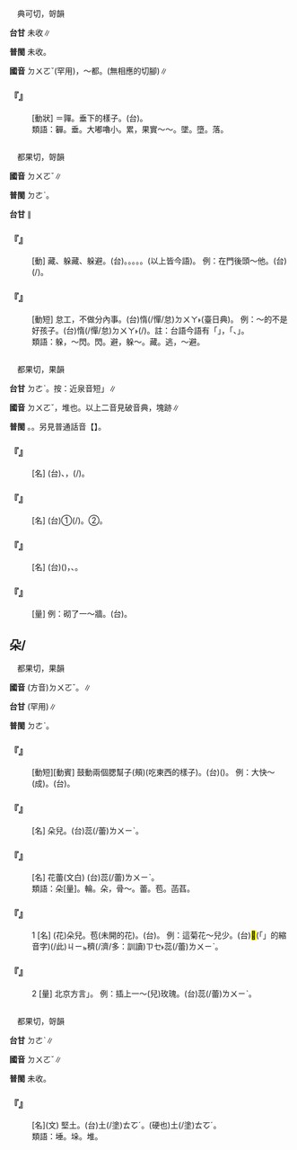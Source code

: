 
=={{ruby|奲|ㄉㄨㄛˇ}}==

　典可切，哿韻

'''台甘''' 未收∥

'''普閩''' 未收。

'''國音''' <rt>ㄉㄨㄛˇ</rt>{{ruby|。|ㄔㄜˇ}}(罕用)，～都。(無相應的切腳)∥

    

==='''『{{ruby|奲|ㄉㄨㄛˇ}}』'''===
: [動狀] ＝嚲。垂下的樣子。(台){{ruby|累|ㄌㄨㄧˋ}}{{ruby|累|ㄌㄨㄧˋ}}{{ruby|墜|ㄊㄨㄧ˫}}{{ruby|/|ㄉㄨㄧ˫}}{{ruby|墜|ㄊㄨㄧ˫}}{{ruby|/|ㄉㄨㄧ˫}}。
:類語：奲。垂。大嘟嚕小。{{ruby|累|ㄌㄟˇ}}累，果實～～。墜。墮。落。
:
    

=={{ruby|躲|ㄉㄨㄛˇ}}==

　都果切，哿韻

'''國音''' <rt>ㄉㄨㄛˇ</rt>∥

'''普閩''' <rt>ㄉㄜˋ</rt>。

'''台甘''' {{ruby|(文)|ㄉㄜˋ}}∥

    

==='''『{{ruby|躲|ㄉㄨㄛˇ}}』'''===
: [動] 藏、躲藏、躲避。(台){{ruby|覕|ㆠㄧㆷ}}。{{ruby|藏|ㄘㄤ˪}}。{{ruby|閃|ㄒㄧㆰˋ}}。{{ruby|避|ㄅㄧ˫}}。{{ruby|僻|ㄆㄧㄚㆷ}}。(以上皆今語)。 例：在門後頭～他。(台){{ruby|站|ㄉㆰ˪}}{{ruby|/|ㄉㄧㆰ˪}}{{ruby|門|ㄇㆭˊ}}{{ruby|後|ㄠ˫}}{{ruby|閃|ㄒㄧㆰ}}{{ruby|避|ㄅㄧ˫}}(/{{ruby|僻|ㄆㄧㄚㆷ}}){{ruby|伊|·ㄧ}}。
    

==='''『{{ruby|躲|ㄉㄨㄛˇ}}{{ruby|懶|ㄌㄢˇ}}{{ruby|兒|ㄦ}}』'''===
: [動短] 怠工，不做分內事。(台){{ruby|貧|ㄅㄧㄣˊ}}{{ruby|/|ㄅㄨㄣ}}惰(/憚/怠)<rt>ㄉㄨㄚ˫</rt>(臺日典)。 例：～的不是好孩子。(台){{ruby|貧|ㄅㄧㄣ}}{{ruby|/|ㄅㄨㄣ}}{{ruby|/|ㄅㄢ}}惰(/憚/怠)<rt>ㄉㄨㄚ˫</rt>{{ruby|做|ㄗㄨㆤ˪}}{{ruby|/|ㄗㄜ˪}}{{ruby|工|ㄍㄤ}}{{ruby|丌|ㆤ}}{{ruby|不|ㆬ˫}}{{ruby|是|ㄒㄧ˫}}{{ruby|好|ㄏㄜˋ}}{{ruby|<mark>&#xffb51;</mark>|ㆣㄧㄣˋ}}{{ruby|仔|ㄚ}}(/{{ruby|無|ㆠㄜˊ}}{{ruby|乖|ㄍㄨㄞ}})。註：台語今語有「{{ruby|閃|ㄒㄧㆰˋ}}{{ruby|邊|ㄅㆪ}}{{ruby|仔|ㄚ}}{{ruby|去|ㄎㄧ˪}}{{ruby|消|ㄒㄧㄠ}}{{ruby|涼|ㄌㄧㄤˊ}}」，{{ruby|正|ㄐㄧㆩ˪}}{{ruby|是|ㄒㄧ˫}}「{{ruby|躲|ㄉㄜˋ}}、{{ruby|躲|ㄉㄜˋ}}{{ruby|懶|ㄌㄢˋ}}」{{ruby|丌|ㆤ}}{{ruby|意|ㄧ˪}}{{ruby|思|ㄙㄨ˪}}。
:類語：躲，～閃。閃。避，躲～。藏。逃，～避。
:
    

=={{ruby|垛|ㄉㄨㄛˇ}}==

　都果切，果韻

'''台甘''' <rt>ㄉㄜˋ</rt>。按：近泉音短{{ruby|「|ㄉㄜ〾ˋ}}」∥

'''國音''' <rt>ㄉㄨㄛˇ</rt>{{ruby|。|ㄉㄨㄛˋ}}，堆也。以上二音見破音典{{ruby|。|ㄉㄨㄛ}}，塊跡∥

'''普閩''' {{ruby|(文)|ㄉㄜˋ}}。{{ruby|(白)|ㄉㆤˋ}}。另見普通話音【{{ruby|垛|ㄉㄨㄛˋ}}】。

    

==='''『{{ruby|門|ㄇㄣˊ}}{{ruby|垛|ㄉㄨㄛˇ}}{{ruby|子|·ㄗˇ}}』'''===
: [名] (台){{ruby|大|ㄉㄨㄚ˫}}{{ruby|門|ㄇㆭˊ}}{{ruby|雙|ㄒㄧㄤ}}{{ruby|爿|ㄅㄧㄥˊ}}{{ruby|邊|ㄅㆪ}}{{ruby|丌|ㆤ}}{{ruby|磚|ㄗㆭ}}{{ruby|仔|ㄚ}}{{ruby|柱|ㄊㄧㄠ˫}}、{{ruby|土|ㄊㆦˊ}}{{ruby|堆|ㄉㄨㄧ}}，{{ruby|有|ㄨ˫}}{{ruby|遮|ㆢㄧㄚ}}{{ruby|/|ㄌㄧㄚ}}{{ruby|蔽|ㄅㆤ˪}}(/{{ruby|柵|ㄗㄚㆷ ͘}}){{ruby|丌|ㆤ}}{{ruby|作|ㄗㆦㆶ}}{{ruby|用|ㄧㆲ˫}}。
    

==='''『{{ruby|垛|ㄉㄨㄛˇ}}{{ruby|子|·ㄗˇ}}』'''===
: [名] (台)①{{ruby|射|ㄒㄧㄚ˫}}{{ruby|箭|ㄐㆪ˪}}{{ruby|用|ㄧㆲ˫}}{{ruby|/|ㄧㄥ˫}}{{ruby|丌|ㆤ}}{{ruby|土|ㄊㆦˊ}}{{ruby|堆|ㄉㄨㄧ}}(/{{ruby|箭|ㄐㆪ˪}}{{ruby|靶|ㄅㆤˋ}})。②{{ruby|女|ㄌㄧˋ}}{{ruby|/|ㄌㄨˋ}}{{ruby|牆|ㄑㄧㆫˊ}}{{ruby|/|ㄑㄧㆧˊ}}。
    

==='''『{{ruby|城|ㄔㄥˊ}}{{ruby|垛|ㄉㄨㄛˇ}}{{ruby|口|ㄎㄡˇ}}』'''===
: [名] (台){{ruby|城|ㄒㄧㆩˊ}}{{ruby|頂|ㄉㄧㄥˋ}}{{ruby|齒|ㄎㄧˋ}}{{ruby|狀|ㄗㆲ˫}}({{ruby|一|ㄐㄧㆵ ͘}}{{ruby|凸|ㄉㄨㆵ ͘}}{{ruby|一|ㄐㄧㆵ ͘}}{{ruby|凹|ㄠ}}){{ruby|丌|ㆤ}}{{ruby|牆|ㄑㄧㆧˊ}}{{ruby|/|ㄑㄧㆫˊ}}，{{ruby|有|ㄨ˫}}{{ruby|掩|ㆰ}}{{ruby|蔽|ㄅㆤ˪}}{{ruby|作|ㄗㆦㆶ}}{{ruby|用|ㄧㆲ˫}}{{ruby|兼|ㄍㄧㆰ}}{{ruby|靠|ㄎㄨㄚ˪}}{{ruby|/|ㄎㄨㆤ˪}}{{ruby|銃|ㄑㄧㄥ˪}}、{{ruby|射|ㄒㄧㄚ˫}}{{ruby|箭|ㄐㆪ˪}}{{ruby|丌|ㆤ}}{{ruby|所|ㄙㆦˋ}}{{ruby|在|ㄗㄞ˫}}。
    

==='''『{{ruby|垛|ㄉㄨㄛˇ}}』'''===
: [量] 例：砌了一～牆。(台){{ruby|築|ㆣㄧㆷ}}{{ruby|一|ㄐㄧㆵ ͘}}{{ruby|堵|ㄉㆦˋ}}{{ruby|牆|ㄑㄧㆧˊ}}{{ruby|/|ㄑㄧㆫˊ}}{{ruby|仔|ㄚ}}。
    

==朵/{{ruby|<mark>&#xf96f8;</mark>|ㄉㄨㄛˇ}}==

　都果切，果韻

'''國音''' (方音)<rt>ㄉㄨㄛˇ</rt>{{ruby|/|ㄊㄨㄛˇ}}。{{ruby|→|·ㄉㄨㄛ}}{{ruby|→|·ㄉㄡ}}{{ruby|→|ㄊㄡ}}∥

'''台甘''' {{ruby|(文)|ㄉㄜˋ}}{{ruby|。|ㄉㄜˊ}}(罕用)∥

'''普閩''' <rt>ㄉㄜˋ</rt>。

    

==='''『{{ruby|朵|ㄉㄨㄛˇ}}{{ruby|頤|ㄧˊ}}』'''===
: [動短][動賓] 鼓動兩個腮幫子(頰)(吃東西的樣子)。(台){{ruby|振|ㄉㄧㄣˋ}}{{ruby|動|ㄉㄤ˫}}{{ruby|牙|ㆣㆤˊ}}{{ruby|槽|ㄗㄜˊ}}({{ruby|食|ㄐㄧㄚㆷ ͘}}{{ruby|物|ㄇㆭㆷ ͘}}{{ruby|/|ㄇㄧㆷ ͘}})。 例：大快～(成)。(台){{ruby|食|ㄐㄧㄚㆷ ͘}}{{ruby|物|ㄇㄧㆷ ͘}}{{ruby|/|ㄇㆭㆷ ͘}}{{ruby|食|ㄐㄧㄚㆷ ͘}}{{ruby|<mark>&#xffa42;</mark>|ㄍㄚㆷ}}{{ruby|真|ㄐㄧㄣ}}{{ruby|爽|ㄙㆲˋ}}{{ruby|快|ㄎㄨㄞ˪}}。
    

==='''『{{ruby|花|ㄏㄨㄚ}}{{ruby|朵|ㄉㄨㄛˇ}}』'''===
: [名] 朵兒。(台){{ruby|花|ㄏㄨㆤ}}蕊(/蕾)<rt>ㄌㄨㄧˋ</rt>。
    

==='''『{{ruby|花|ㄏㄨㄚ}}{{ruby|骨|ㄍㄨˇ}}{{ruby|朵|·ㄉㄨㄛˇ}}』'''===
: [名] 花蕾(文白) (台){{ruby|花|ㄏㄨㆤ}}{{ruby|/|ㄏㆤ}}蕊(/蕾)<rt>ㄌㄨㄧˋ</rt>。
:類語：朵[量]。輪。朵，骨～。蕾。苞。菡萏。
:
    

==='''『{{ruby|朵|ㄉㄨㄛˇ}}』'''===
:1  [名] (花)朵兒。苞(未開的花)。(台){{ruby|花|ㄏㄨㆤ}}{{ruby|蕾|ㄌㄨㄧˋ}}。 例：這菊花～兒少。(台)<mark>&#xffb50;</mark>(「{{ruby|此|ㄐㄧˋ}}{{ruby|一|ㄐㄧㆵ ͘}}」的縮音字)(/此)<rt>ㄐㄧㆵ</rt>{{ruby|欉|ㄗㄤˊ}}{{ruby|菊|ㄍㄧㆦㆶ}}{{ruby|花|ㄏㄨㆤ}}{{ruby|開|ㄎㄨㄧ}}{{ruby|無|ㆠㄜˊ}}穧(/濟/多：訓讀)<rt>ㄗㆤ˫</rt>{{ruby|/|ㄗㄨㆤ˫}}蕊(/蕾)<rt>ㄌㄨㄧˋ</rt>。
    

==='''『{{ruby|朵|ㄉㄨㄛˇ}}』'''===
:2  [量] 北京方言{{ruby|「|ㄊㄨㄛˇ}}」。 例：插上一～(兒)玫瑰。(台){{ruby|插|ㄘㄚㆷ}}{{ruby|一|ㄐㄧㆵ ͘}}蕊(/蕾)<rt>ㄌㄨㄧˋ</rt>{{ruby|玫|ㄇㄨㄞˊ}}{{ruby|/|ㄇㄨㄧˊ}}{{ruby|瑰|ㄍㄨㄧ˪}}。
    

=={{ruby|埵|ㄉㄨㄛˇ}}==

　都果切，哿韻

'''台甘''' <rt>ㄉㄜˋ</rt>∥

'''國音''' <rt>ㄉㄨㄛˇ</rt>∥

'''普閩''' 未收。

    

==='''『{{ruby|埵|ㄉㄨㄛˇ}}』'''===
: [名](文) 堅土。(台)土(/塗)<rt>ㄊㆦˊ</rt>{{ruby|确|ㄍㄚㆶ}}。{{ruby|奠|ㄉㄧㄥ˫}}(硬也)土(/塗)<rt>ㄊㆦˊ</rt>。
:類語：埵。垛。堆。
:
    
